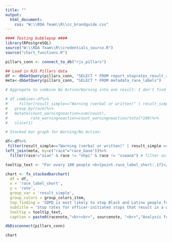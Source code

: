 ```yaml
---
title: ""
output:
  html_document:
    css: "W:\\RDA Team\\R\\cc_brandguide.css"
---
```

<!-- link to Google Font -->
<link href="https://fonts.googleapis.com/css2?family=Inter:wght@100;200;300;400;500;600;700;800;900&display=swap" rel="stylesheet">

```r

#### Testing bubblepop ####
library(RPostgreSQL)
source("W:\\RDA Team\\R\\credentials_source.R")
source("chart_functions.R")

pillars_conn <- connect_to_db("rjs_pillars")

## Load in RJS Pillars data
df <- dbGetQuery(pillars_conn, "SELECT * FROM report_stoprates_result_race_person") 
meta<-dbGetQuery(pillars_conn, "SELECT * FROM metadata_race_labels")

# Aggregate to combine No Action/Warning into one result: I don't find that these results are as compelling we don't see as many racial disparities across rates, I think I would vote to do the stacked bar graph route

# df_combine<-df%>%
#     filter(result_simple=="Warning (verbal or written)" | result_simple =="No Action")%>%
#   group_by(race)%>%
#   mutate(count_warningnoaction=sum(count),
#          rate_warningnoaction=count_warningnoaction/total*100)%>%
#   slice(1)

# Stacked bar graph for Warning/No Action:

df<-df%>%
 filter(result_simple=="Warning (verbal or written)" | result_simple =="No Action")%>%
left_join(meta, by=c("race"="race_base"))%>%
  filter(race!="aian" & race != "nhpi" & race != "sswana") # filter out aian/nhpi/sswana for now

tooltip_text <- "For every 100 people <b>{point.race_label_short:.1f}</b> people in San Diego stopped for an officer-initiated stop, SDPD stopped <b>{point.rate:.1f}</b> people perceived as <b>{point.race_label_short:.1f}</b> for stops that resulted in  <b>{point.result_simple:.1f}</b>, a total of <b>{point.count:,0f}</b> people."

chart <- fx_stackedbarchart(  
  df = df,
  x = 'race_label_short',
  y = 'rate',
  group_var = 'result_simple',
  group_colors = group_colors_item,
  top_finding = 'SDPD is most likely to stop Black and Latinx people for stops that then result in no action',
  subtitle = 'Stop rates for officer-initiated stops that result in a warning or no action by race',
  tooltip = tooltip_text,
  caption = paste0(racenote,"<br><br>", sourcenote, "<br>","Analysis for all officer-initiated stops.","<br>"))

dbDisconnect(pillars_conn)


```

```r
chart

```



<script>
  widg = document.getElementsByClassName('html-widget'); //find widgets
  for (let i = 0; i < widg.length; i++) { //loop through
    document.getElementsByClassName('highchart')[i].style.width = '100%'; //adjust width
    document.getElementsByClassName('highchart')[i].style.height = '100%'; //adjust height
  }
</script>